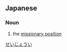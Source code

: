 ==Japanese==
{{ja-kanjitab|せい|じょう|い|yomi=on}}
{{wikipedia|lang=ja}}

===Noun===
{{ja-noun|せいじょうい}}
# the [[missionary position]]

[[Category:ja:Sex positions|せいじょうい]]